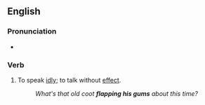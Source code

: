 ==English==

===Pronunciation===
* {{audio|en-au-flap one's gums.ogg|Audio (AU)|lang=en}}

===Verb===
{{head|en|verb|head=[[flap]] [[one]][['s]] [[gums]]}}

# {{lb|en|idiomatic|colloquial|US}} To speak [[idly]]; to talk without [[effect]].
#: ''What's that old coot '''flapping his gums''' about this time?''